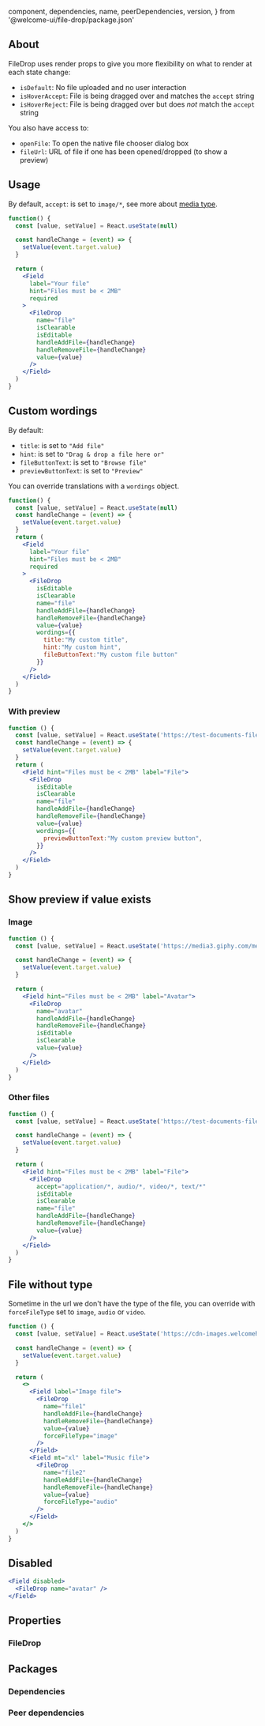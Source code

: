 
  component,
  dependencies,
  name,
  peerDependencies,
  version,
} from '@welcome-ui/file-drop/package.json'

<showcase
  version={version}
  name={name}
  component={component}
  description="Allows user to drop or upload a file easily."
/>

## About

FileDrop uses render props to give you more flexibility on what to render at each state change:

- `isDefault`: No file uploaded and no user interaction
- `isHoverAccept`: File is being dragged over and matches the `accept` string
- `isHoverReject`: File is being dragged over but does _not_ match the `accept` string

You also have access to:

- `openFile`: To open the native file chooser dialog box
- `fileUrl`: URL of file if one has been opened/dropped (to show a preview)

## Usage

By default, `accept`: is set to `image/*`, see more about [media type](https://www.iana.org/assignments/media-types/media-types.xhtml).

```jsx
function() {
  const [value, setValue] = React.useState(null)

  const handleChange = (event) => {
    setValue(event.target.value)
  }

  return (
    <Field
      label="Your file"
      hint="Files must be < 2MB"
      required
    >
      <FileDrop
        name="file"
        isClearable
        isEditable
        handleAddFile={handleChange}
        handleRemoveFile={handleChange}
        value={value}
      />
    </Field>
  )
}
```

## Custom wordings

By default:

- `title`: is set to `"Add file"`
- `hint`: is set to `"Drag & drop a file here or"`
- `fileButtonText`: is set to `"Browse file"`
- `previewButtonText`: is set to `"Preview"`

You can override translations with a `wordings` object.

```jsx
function() {
  const [value, setValue] = React.useState(null)
  const handleChange = (event) => {
    setValue(event.target.value)
  }
  return (
    <Field
      label="Your file"
      hint="Files must be < 2MB"
      required
    >
      <FileDrop
        isEditable
        isClearable
        name="file"
        handleAddFile={handleChange}
        handleRemoveFile={handleChange}
        value={value}
        wordings={{
          title:"My custom title",
          hint:"My custom hint",
          fileButtonText:"My custom file button"
        }}
      />
    </Field>
  )
}
```

### With preview

```jsx
function () {
  const [value, setValue] = React.useState('https://test-documents-file/file.docx?v=63731713698')
  const handleChange = (event) => {
    setValue(event.target.value)
  }
  return (
    <Field hint="Files must be < 2MB" label="File">
      <FileDrop
        isEditable
        isClearable
        name="file"
        handleAddFile={handleChange}
        handleRemoveFile={handleChange}
        value={value}
        wordings={{
          previewButtonText:"My custom preview button",
        }}
      />
    </Field>
  )
}
```

## Show preview if value exists

### Image

```jsx
function () {
  const [value, setValue] = React.useState('https://media3.giphy.com/media/uYiJD8fcWDys8/giphy.gif?cid=790b76115d08fb457747437951ff7674&rid=giphy.gif')

  const handleChange = (event) => {
    setValue(event.target.value)
  }

  return (
    <Field hint="Files must be < 2MB" label="Avatar">
      <FileDrop
        name="avatar"
        handleAddFile={handleChange}
        handleRemoveFile={handleChange}
        isEditable
        isClearable
        value={value}
      />
    </Field>
  )
}
```

### Other files

```jsx
function () {
  const [value, setValue] = React.useState('https://test-documents-file/file.docx?v=63731713698')

  const handleChange = (event) => {
    setValue(event.target.value)
  }

  return (
    <Field hint="Files must be < 2MB" label="File">
      <FileDrop
        accept="application/*, audio/*, video/*, text/*"
        isEditable
        isClearable
        name="file"
        handleAddFile={handleChange}
        handleRemoveFile={handleChange}
        value={value}
      />
    </Field>
  )
}
```

## File without type

Sometime in the url we don't have the type of the file, you can override with `forceFileType` set to `image`, `audio` or `video`.

```jsx
function () {
  const [value, setValue] = React.useState('https://cdn-images.welcomehome.io/zn9KvR98haoYRV6m1T-LR4c5h0HPZtVtvzwKPv02wgA/rs:auto:600::/q:100/czM6Ly93aC1wcml2YXRlLXByb2R1Y3Rpb24vcHJvZHVjdGlvbi91cGxvYWRzL3doL2Jsb2Nrcy9iZTI2MTc4OC1mYjc5LTRlZTQtYjQ4OC04ZDhiYTk4YTY3NDIvY292ZXIvdHdpdHRlckB4Mi5wbmc')

  const handleChange = (event) => {
    setValue(event.target.value)
  }

  return (
    <>
      <Field label="Image file">
        <FileDrop
          name="file1"
          handleAddFile={handleChange}
          handleRemoveFile={handleChange}
          value={value}
          forceFileType="image"
        />
      </Field>
      <Field mt="xl" label="Music file">
        <FileDrop
          name="file2"
          handleAddFile={handleChange}
          handleRemoveFile={handleChange}
          value={value}
          forceFileType="audio"
        />
      </Field>
    </>
  )
}
```

## Disabled

```jsx
<Field disabled>
  <FileDrop name="avatar" />
</Field>
```

## Properties

### FileDrop

<props propTypes={props.propTypes.FileDrop} />

## Packages

### Dependencies

<dependencies dependencies={dependencies} />

### Peer dependencies

<dependencies dependencies={peerDependencies} />

<pagination />
